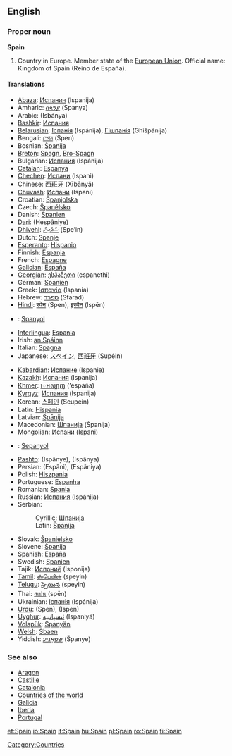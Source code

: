 ==English==
{{wikipedia}}
===Proper noun===
'''Spain'''

# Country in Europe. Member state of the [[European Union]]. Official name: Kingdom of Spain (Reino de España).

====Translations====
{{top}}
*[[Abaza]]: [[Испания]] (Ispanija)
*Amharic: [[ስጳንያ]] (Spanya)
*Arabic: {{ARchar|[[اسبانيا]]}} (Isbánya) {{f}}
*[[Bashkir]]: [[Испания]]
*[[Belarusian]]: [[Іспанія]] (Ispánija), [[Гішпанія]] (Ghišpánija) {{f}}
*Bengali: [[স্পেন]] (Spen)
*Bosnian: [[Španija]] {{f}}
*[[Breton]]: [[Spagn]], [[Bro-Spagn]]
*Bulgarian: [[Испания]] (Ispánija) {{f}}
*[[Catalan]]: [[Espanya]] {{f}}
*[[Chechen]]: [[Испани]] (Ispani)
*Chinese: [[西班牙]] (Xībānyă)
*[[Chuvash]]: [[Испани]] (Ispani)
*Croatian: [[Španjolska]] {{f}}
*Czech: [[Španělsko]]
*Danish: [[Spanien]]
*[[Dari]]: {{FAchar|[[هسپانیه]]}} (Hespâniye)
*[[Dhivehi]]: [[ސްޕެއިން]] (Spe’in)
*Dutch: [[Spanje]]
*[[Esperanto]]: [[Hispanio]]
*Finnish: [[Espanja]]
*French: [[Espagne]] {{f}}
*[[Galician]]: [[España]]
*[[Georgian]]: [[ესპანეთი]] (espanethi)
*German: [[Spanien]] {{n}}
*Greek: [[Ισπανία]] (Ispanía) {{f}}
*Hebrew: [[ספרד]] (Sfarad)
*[[Hindi]]: [[स्पेन]] (Spen), [[इस्पैन]] (Ispēn)
*{{id}}: [[Spanyol]]
*[[Interlingua]]: [[Espania]]
*Irish: [[an Spáinn]] {{f}}
*Italian: [[Spagna]] {{f}}
*Japanese: [[スペイン]], [[西班牙]] (Supéin)
{{mid}}
*[[Kabardian]]: [[Испание]] (Ispanie)
*[[Kazakh]]: [[Испания]] (Ispanija)
*[[Khmer]]: [[េអស្បាញ]] (’ēspāña)
*[[Kyrgyz]]: [[Испания]] (Ispanija)
*Korean: [[스페인]] (Seupein)
*Latin: [[Hispania]] {{f}}
*Latvian: [[Spānija]] {{f}}
*Macedonian: [[Шпанија#Macedonian|Шпанија]] (Španija) {{f}}
*Mongolian: [[Испани]] (Ispani)
*{{ms}}: [[Sepanyol]]
*[[Pashto]]: {{FAchar|[[اسپانيه]]}} (Ispânye), {{FAchar|[[اسپانيا]]}} (Ispânya)
*Persian: {{FAchar|[[اسپانی]]}} (Espâni), {{FAchar|[[اسپانیا]]}} (Espâniya)
*Polish: [[Hiszpania]] {{f}}
*Portuguese: [[Espanha]] {{f}}
*Romanian: [[Spania]] {{f}}
*Russian: [[Испания]] (Ispánija) {{f}}
*Serbian:
*:Cyrillic: [[Шпанија#Serbian|Шпанија]] {{f}}
*:Latin: [[Španija#Serbian|Španija]] {{f}}
*Slovak: [[Španielsko]] {{n}}
*Slovene: [[Španija]] {{f}}
*Spanish: [[España]] {{f}}
*Swedish: [[Spanien]]
*Tajik: [[Испониё]] (Isponijə)
*[[Tamil]]: [[ஸ்பெயின்]] (speyin)
*[[Telugu]]: [[స్పెయిన]] (speyin)
*Thai: [[สเปน]] (spēn)
*Ukrainian: [[Іспанія]] (Ispánija) {{f}}
*[[Urdu]]: {{FAchar|[[سپین]]}} (Spen), {{FAchar|[[اسپین]]}} (Ispen)
*[[Uyghur]]: [[ﺋﯩﺴﭙﺎﻧﯩﻴﻪ]] (Ispaniyä)
*[[Volapük]]: [[Spanyän]]
*[[Welsh]]: [[Sbaen]] {{f}}
*Yiddish: [[שפּאַניע]] (Španye)
{{bottom}}

===See also===
*[[Aragon]]
*[[Castille]]
*[[Catalonia]]
*[[Countries of the world]]
*[[Galicia]]
*[[Iberia]]
*[[Portugal]]

[[Category:Countries]]

[[et:Spain]]
[[io:Spain]]
[[it:Spain]]
[[hu:Spain]]
[[pl:Spain]]
[[ro:Spain]]
[[fi:Spain]]